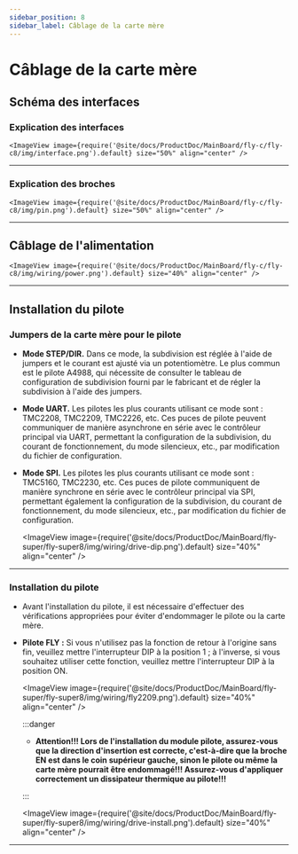 ```yaml
---
sidebar_position: 8
sidebar_label: Câblage de la carte mère
---
```


# Câblage de la carte mère

## Schéma des interfaces

### Explication des interfaces

    <ImageView image={require('@site/docs/ProductDoc/MainBoard/fly-c/fly-c8/img/interface.png').default} size="50%" align="center" />

----

### Explication des broches

    <ImageView image={require('@site/docs/ProductDoc/MainBoard/fly-c/fly-c8/img/pin.png').default} size="50%" align="center" />

---

## Câblage de l'alimentation

    <ImageView image={require('@site/docs/ProductDoc/MainBoard/fly-c/fly-c8/img/wiring/power.png').default} size="40%" align="center" />

----

## Installation du pilote

### Jumpers de la carte mère pour le pilote

* **Mode STEP/DIR.** Dans ce mode, la subdivision est réglée à l'aide de jumpers et le courant est ajusté via un potentiomètre. Le plus commun est le pilote A4988, qui nécessite de consulter le tableau de configuration de subdivision fourni par le fabricant et de régler la subdivision à l'aide des jumpers.
* **Mode UART.** Les pilotes les plus courants utilisant ce mode sont : TMC2208, TMC2209, TMC2226, etc. Ces puces de pilote peuvent communiquer de manière asynchrone en série avec le contrôleur principal via UART, permettant la configuration de la subdivision, du courant de fonctionnement, du mode silencieux, etc., par modification du fichier de configuration.
* **Mode SPI.** Les pilotes les plus courants utilisant ce mode sont : TMC5160, TMC2230, etc. Ces puces de pilote communiquent de manière synchrone en série avec le contrôleur principal via SPI, permettant également la configuration de la subdivision, du courant de fonctionnement, du mode silencieux, etc., par modification du fichier de configuration.

    <ImageView image={require('@site/docs/ProductDoc/MainBoard/fly-super/fly-super8/img/wiring/drive-dip.png').default} size="40%" align="center" />

----

### Installation du pilote

* Avant l'installation du pilote, il est nécessaire d'effectuer des vérifications appropriées pour éviter d'endommager le pilote ou la carte mère.
* **Pilote FLY :** Si vous n'utilisez pas la fonction de retour à l'origine sans fin, veuillez mettre l'interrupteur DIP à la position 1 ; à l'inverse, si vous souhaitez utiliser cette fonction, veuillez mettre l'interrupteur DIP à la position ON.

    <ImageView image={require('@site/docs/ProductDoc/MainBoard/fly-super/fly-super8/img/wiring/fly2209.png').default} size="40%" align="center" />

    :::danger

    * **Attention!!! Lors de l'installation du module pilote, assurez-vous que la direction d'insertion est correcte, c'est-à-dire que la broche EN est dans le coin supérieur gauche, sinon le pilote ou même la carte mère pourrait être endommagé!!! Assurez-vous d'appliquer correctement un dissipateur thermique au pilote!!!**

    :::

    <ImageView image={require('@site/docs/ProductDoc/MainBoard/fly-super/fly-super8/img/wiring/drive-install.png').default} size="40%" align="center" />


----